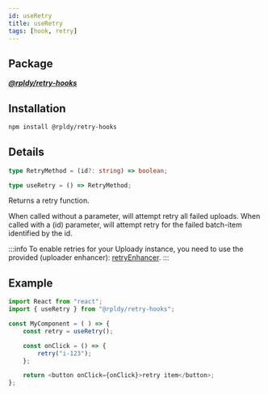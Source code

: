 ```yaml
---
id: useRetry
title: useRetry
tags: [hook, retry]
---
```


## Package

**_[@rpldy/retry-hooks](../../packages/rpldy-retry-hooks)_**

## Installation

```bash npm2yarn
npm install @rpldy/retry-hooks
```

## Details

```typescript
type RetryMethod = (id?: string) => boolean;

type useRetry = () => RetryMethod;
```

Returns a retry function.

When called without a parameter, will attempt retry all failed uploads.
When called with a (id) parameter, will attempt retry for the failed batch-item identified by the id.

:::info
To enable retries for your Uploady instance,
you need to use the provided (uploader enhancer): [retryEnhancer](../enhancers/retryEnhancer).
:::

## Example

```javascript
import React from "react";
import { useRetry } from "@rpldy/retry-hooks";

const MyComponent = ( ) => {
    const retry = useRetry();

    const onClick = () => {
        retry("i-123");
    };

    return <button onClick={onClick}>retry item</button>;
};
```

